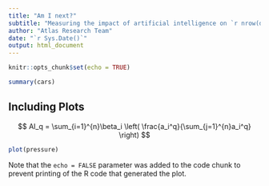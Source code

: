 ```yaml
---
title: "Am I next?"
subtitle: "Measuring the impact of artificial intelligence on `r nrow(df_occupations)` occupations registered by the Bureau of Labor Statistics"
author: "Atlas Research Team"
date: "`r Sys.Date()`"
output: html_document
---
```


```r
knitr::opts_chunk$set(echo = TRUE)
```

```r
summary(cars)
```

## Including Plots

$$
AI_q =
\sum_{i=1}^{n}\beta_i 
\left(
\frac{a_i^q}{\sum_{j=1}^{n}a_i^q}
\right)
$$

```r
plot(pressure)
```

Note that the `echo = FALSE` parameter was added to the code chunk to prevent printing of the R code that generated the plot.
